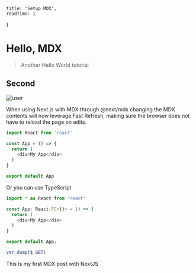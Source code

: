 
    title: 'Setup MDX',
    readTime: 1
}


# Hello, MDX

> Another Hello World tutorial

## Second

![user](/images/avatar.jpg)

When using Next.js with MDX through @next/mdx changing the MDX contents will now leverage Fast Refresh, making sure the browser does not have to reload the page on edits.

```js
import React from 'react'

const App = () => {
  return (
    <div>My App</div>  
  )
}

export default App
```

Or you can use TypeScript

```ts
import * as React from 'react'

const App: React.FC<{}> = () => {
  return (
    <div>My App</div>
  )
}

export default App;
```

```php
var_dump($_GET)
```

This is my first MDX post with NextJS